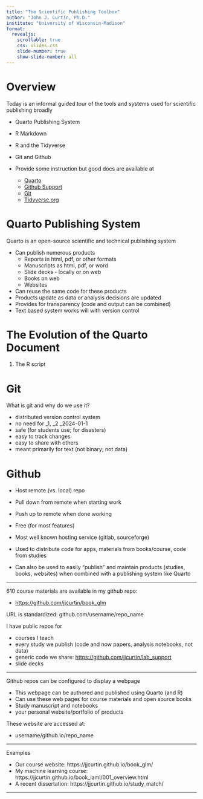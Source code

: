 ```yaml
--- 
title: "The Scientific Publishing Toolbox"
author: "John J. Curtin, Ph.D."
institute: "University of Wisconsin-Madison"
format: 
  revealjs:
    scrollable: true
    css: slides.css
    slide-number: true
    show-slide-number: all 
--- 
```


# Overview

Today is an informal guided tour of the tools and systems used for scientific publishing broadly

- Quarto Publishing System
- R Markdown
- R and the Tidyverse
- Git and Github

- Provide some instruction but good docs are available at
  - [Quarto](https://quarto.org/) 
  - [Github Support](https://support.github.com/)
  - [Git](https://git-scm.com/docs)
  - [Tidyverse.org](https://www.tidyverse.org/)


# Quarto Publishing System

Quarto is an open-source scientific and technical publishing system

- Can publish numerous products
  - Reports in html, pdf, or other formats
  - Manuscripts as html, pdf, or word
  - Slide decks - locally or on web
  - Books on web
  - Websites

- Can reuse the same code for these products
- Products update as data or analysis decisions are updated
- Provides for transparency (code and output can be combined)  
- Text based system works will with version control

# The Evolution of the Quarto Document

1. The R script


# Git

What is git and why do we use it?

- distributed version control system
- no need for _1, _2 _2024-01-1
- safe (for students use; for disasters)
- easy to track changes
- easy to share with others
- meant primarily for text (not binary; not data) 


# Github

- Host remote (vs. local) repo
- Pull down from remote when starting work
- Push up to remote when done working
- Free (for most features)
- Most well known hosting service (gitlab, sourceforge)
- Used to distribute code for apps, materials from books/course, code from studies

- Can also be used to easily "publish" and maintain products (studies, books, websites) when combined with a publishing system like Quarto

-----

610 course materials are available in my github repo: 

- [https://github.com/jjcurtin/book_glm](https://github.com/jjcurtin/book_glm)


URL is standardized:  github.com/username/repo_name

I have public repos for

- courses I teach
- every study we publish (code and now papers, analysis notebooks, not data)
- generic code we share: [https://github.com/jjcurtin/lab_support](https://github.com/jjcurtin/lab_support)
- slide decks

-----

Github repos can be configured to display a webpage

  - This webpage can be authored and published using Quarto (and R)
  - Can use these web pages for course materials and open source books
  - Study manuscript and notebooks
  - your personal website/portfolio of products
  
These website are accessed at:

  - username/github.io/repo_name

-----

Examples

- Our course website: https://jjcurtin.github.io/book_glm/
- My machine learning course:  https://jjcurtin.github.io/book_iaml/001_overview.html
- A recent dissertation: https://jjcurtin.github.io/study_match/

-----

